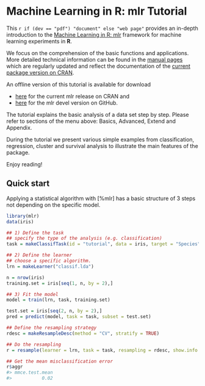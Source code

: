 # Machine Learning in R: mlr Tutorial
This `r if (dev == "pdf") "document" else "web page"` provides an in-depth introduction to
the [Machine Learning in R: mlr](https://github.com/mlr-org/mlr) framework for machine
learning experiments in **R**.

We focus on the comprehension of the basic functions and applications.
More detailed technical information can be found in the [manual pages](%mlr) which
are regularly updated and reflect the documentation of the [current package version on CRAN](http://cran.r-project.org/web/packages/mlr/index.html).

An offline version of this tutorial is available for download

* [here](https://mlr-org.github.io/mlr-tutorial/release/mlr_tutorial.zip) for the
  current mlr release on CRAN and
* [here](https://mlr-org.github.io/mlr-tutorial/devel/mlr_tutorial.zip) for
  the mlr devel version on GitHub.

The tutorial explains the basic analysis of a data set step by step.
Please refer to sections of the menu above: Basics, Advanced, Extend and Appendix.

During the tutorial we present various simple examples from classification, regression, cluster and
survival analysis to illustrate the main features of the package.

Enjoy reading!

## Quick start
Applying a statistical algorithm with [%mlr] has a basic structure of 3 steps not depending on the specific model. 

```r
library(mlr)
data(iris)

## 1) Define the task
## specify the type of the analysis (e.g. classification)
task = makeClassifTask(id = "tutorial", data = iris, target = "Species")

## 2) Define the learner
## choose a specific algorithm.
lrn = makeLearner("classif.lda")

n = nrow(iris)
training.set = iris[seq(1, n, by = 2),]

## 3) Fit the model 
model = train(lrn, task, training.set)
```

```r
test.set = iris[seq(2, n, by = 2),]
pred = predict(model, task = task, subset = test.set)
```

```r
## Define the resampling strategy
rdesc = makeResampleDesc(method = "CV", stratify = TRUE)

## Do the resampling
r = resample(learner = lrn, task = task, resampling = rdesc, show.info = FALSE)

## Get the mean misclassification error
r$aggr
#> mmce.test.mean 
#>           0.02
```